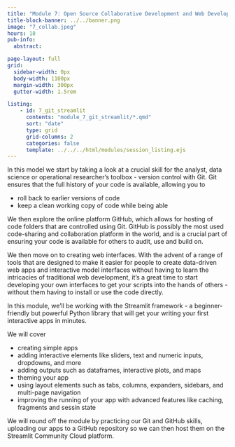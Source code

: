 ```yaml
---
title: "Module 7: Open Source Collaborative Development and Web Development"
title-block-banner: ../../banner.png
image: "7_collab.jpeg"
hours: 18
pub-info:
  abstract:

page-layout: full
grid:
  sidebar-width: 0px
  body-width: 1100px
  margin-width: 300px
  gutter-width: 1.5rem

listing:
    - id: 7_git_streamlit
      contents: "module_7_git_streamlit/*.qmd"
      sort: "date"
      type: grid
      grid-columns: 2
      categories: false
      template: ../../../html/modules/session_listing.ejs
---
```


In this model we start by taking a look at a crucial skill for the analyst, data science or operational researcher's toolbox - version control with Git. Git ensures that the full history of your code is available, allowing you to

- roll back to earlier versions of code
- keep a clean working copy of code while being able

We then explore the online platform GitHub, which allows for hosting of code folders that are controlled using Git. GitHub is possibly the most used code-sharing and collaboration platform in the world, and is a crucial part of ensuring your code is available for others to audit, use and build on.

We then move on to creating web interfaces. With the advent of a range of tools that are designed to make it easier for people to create data-driven web apps and interactive model interfaces without having to learn the intricacies of traditional web development, it's a great time to start developing your own interfaces to get your scripts into the hands of others - without them having to install or use the code directly.

In this module, we'll be working with the Streamlit framework - a beginner-friendly but powerful Python library that will get your writing your first interactive apps in minutes.

We will cover

- creating simple apps
- adding interactive elements like sliders, text and numeric inputs, dropdowns, and more
- adding outputs such as dataframes, interactive plots, and maps
- theming your app
- using layout elements such as tabs, columns, expanders, sidebars, and multi-page navigation
- improving the running of your app with advanced features like caching, fragments and sessin state

We will round off the module by practicing our Git and GitHub skills, uploading our apps to a GitHub repository so we can then host them on the Streamlit Community Cloud platform.
